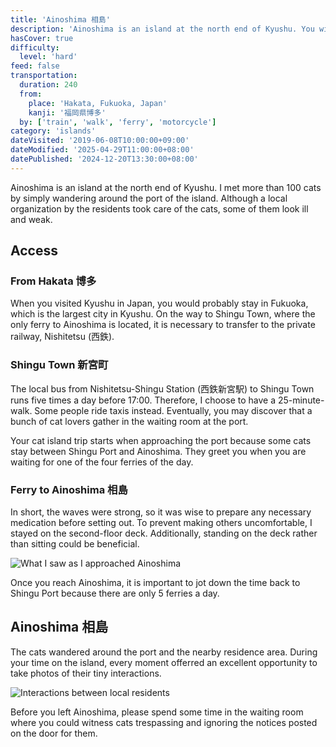 ```yaml
---
title: 'Ainoshima 相島'
description: 'Ainoshima is an island at the north end of Kyushu. You will spot more than 100 cats by simply wandering around the port of the island. Although a local organization by the residents takes care of the cats, some of them look ill and weak.'
hasCover: true
difficulty:
  level: 'hard'
feed: false
transportation:
  duration: 240
  from:
    place: 'Hakata, Fukuoka, Japan'
    kanji: '福岡県博多'
  by: ['train', 'walk', 'ferry', 'motorcycle']
category: 'islands'
dateVisited: '2019-06-08T10:00:00+09:00'
dateModified: '2025-04-29T11:00:00+08:00'
datePublished: '2024-12-20T13:30:00+08:00'
---
```



Ainoshima is an island at the north end of Kyushu. I met more than 100 cats by simply wandering around the port of the island. Although a local organization by the residents took care of the cats, some of them look ill and weak.

<Abstract transportation={frontmatter.transportation} />

## Access

### From Hakata 博多

When you visited Kyushu in Japan, you would probably stay in Fukuoka, which is the largest city in Kyushu. On the way to Shingu Town, where the only ferry to Ainoshima is located, it is necessary to transfer to the private railway, Nishitetsu (西鉄).

### Shingu Town 新宮町

The local bus from Nishitetsu-Shingu Station (西鉄新宮駅) to Shingu Town runs five times a day before 17:00. Therefore, I choose to have a 25-minute-walk. Some people ride taxis instead. Eventually, you may discover that a bunch of cat lovers gather in the waiting room at the port.

Your cat island trip starts when approaching the port because some cats stay between Shingu Port and Ainoshima. They greet you when you are waiting for one of the four ferries of the day.

### Ferry to Ainoshima 相島

In short, the waves were strong, so it was wise to prepare any necessary medication before setting out. To prevent making others uncomfortable, I stayed on the second-floor deck. Additionally, standing on the deck rather than sitting could be beneficial.

![What I saw as I approached Ainoshima](@assets/ainoshima/arriving.jpg)

Once you reach Ainoshima, it is important to jot down the time back to Shingu Port because there are only 5 ferries a day.

## Ainoshima 相島

The cats wandered around the port and the nearby residence area. During your time on the island, every moment offerred an excellent opportunity to take photos of their tiny interactions.

![Interactions between local residents](@assets/ainoshima/interaction.jpg)

Before you left Ainoshima, please spend some time in the waiting room where you could witness cats trespassing and ignoring the notices posted on the door for them.
